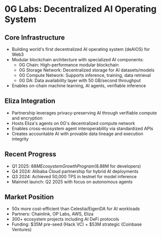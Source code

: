 # 0G Labs: Decentralized AI Operating System

## Core Infrastructure

- Building world's first decentralized AI operating system (deAIOS) for Web3
- Modular blockchain architecture with specialized AI components:
  - 0G Chain: High-performance modular blockchain
  - 0G Storage Network: Decentralized storage for AI datasets/models
  - 0G Compute Network: Supports inference, training, data retrieval
  - 0G DA: Data availability layer with 50 GB/second throughput
- Enables on-chain machine learning, AI agents, verifiable inference

## Eliza Integration

- Partnership leverages privacy-preserving AI through verifiable compute and encryption
- Hosts Eliza's agents on 0G's decentralized compute network
- Enables cross-ecosystem agent interoperability via standardized APIs
- Creates accountable AI with provable data lineage and execution integrity

## Recent Progress

- Q1 2025: $88M Ecosystem Growth Program ($8.88M for developers)
- Q4 2024: Alibaba Cloud partnership for hybrid AI deployments
- Q3 2024: Achieved 50,000 TPS in testnet for model inference
- Mainnet launch: Q2 2025 with focus on autonomous agents

## Market Position

- 50x more cost-efficient than Celestia/EigenDA for AI workloads
- Partners: Chainlink, OP Labs, AWS, Eliza
- 300+ ecosystem projects including AI DeFi protocols
- Funding: $35M pre-seed (Hack VC) + $53M strategic (Coinbase Ventures)
